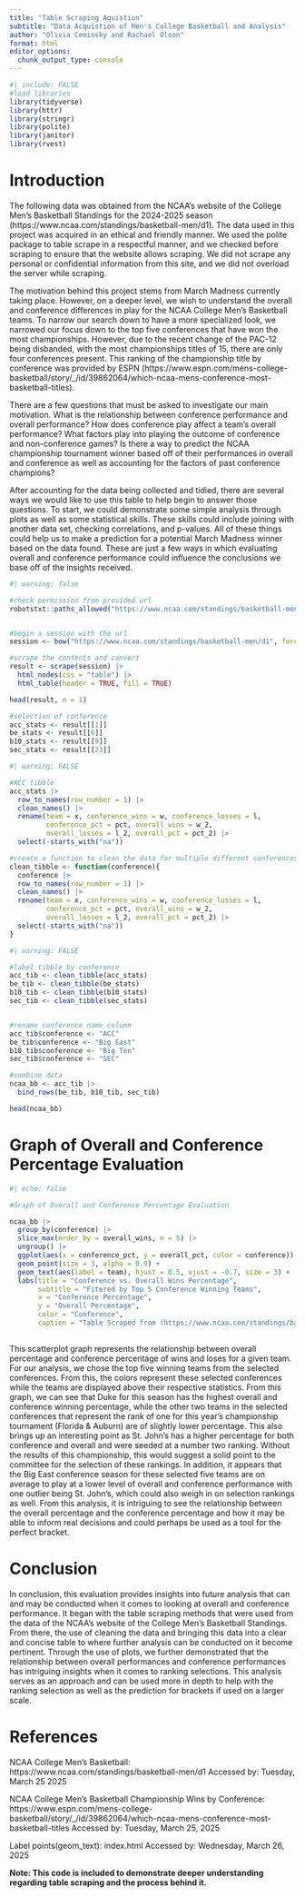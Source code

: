 ```yaml
---
title: "Table Scraping Aquistion"
subtitle: "Data Acquistion of Men's College Basketball and Analysis"
author: "Olivia Ceminsky and Rachael Olson"
format: html
editor_options: 
  chunk_output_type: console
---
```


```r
#| include: FALSE
#load libraries
library(tidyverse)
library(httr)
library(stringr)
library(polite)
library(janitor)
library(rvest)
```

# Introduction

The following data was obtained from the NCAA’s website of the College Men’s Basketball Standings for the 2024-2025 season (https://www.ncaa.com/standings/basketball-men/d1). The data used in this project was acquired in an ethical and friendly manner. We used the polite package to table scrape in a respectful manner, and we checked before scraping to ensure that the website allows scraping. We did not scrape any personal or confidential information from this site, and we did not overload the server while scraping.

The motivation behind this project stems from March Madness currently taking place. However, on a deeper level, we wish to understand the overall and conference differences in play for the NCAA College Men’s Basketball teams. To narrow our search down to have a more specialized look, we narrowed our focus down to the top five conferences that have won the most championships. However, due to the recent change of the PAC-12 being disbanded, with the most championships titles of 15, there are only four conferences present. This ranking of the championship title by conference was provided by ESPN (https://www.espn.com/mens-college-basketball/story/\_/id/39862064/which-ncaa-mens-conference-most-basketball-titles).

There are a few questions that must be asked to investigate our main motivation. What is the relationship between conference performance and overall performance? How does conference play affect a team’s overall performance? What factors play into playing the outcome of conference and non-conference games? Is there a way to predict the NCAA championship tournament winner based off of their performances in overall and conference as well as accounting for the factors of past conference champions?

After accounting for the data being collected and tidied, there are several ways we would like to use this table to help begin to answer those questions. To start, we could demonstrate some simple analysis through plots as well as some statistical skills. These skills could include joining with another data set, checking correlations, and p-values. All of these things could help us to make a prediction for a potential March Madness winner based on the data found. These are just a few ways in which evaluating overall and conference performance could influence the conclusions we base off of the insights received.

```r
#| warning: false

#check permission from provided url
robotstxt::paths_allowed("https://www.ncaa.com/standings/basketball-men/d1")


#begin a session with the url
session <- bow("https://www.ncaa.com/standings/basketball-men/d1", force = TRUE)

#scrape the contents and convert
result <- scrape(session) |>
  html_nodes(css = "table") |>
  html_table(header = TRUE, fill = TRUE)

head(result, n = 1)
```

```r
#selection of conference
acc_stats <- result[[1]]
be_stats <- result[[6]]
b10_stats <- result[[9]]
sec_stats <- result[[23]]
```

```r
#| warning: FALSE

#ACC tibble
acc_stats |>
  row_to_names(row_number = 1) |>
  clean_names() |>
  rename(team = x, conference_wins = w, conference_losses = l, 
         conference_pct = pct, overall_wins = w_2, 
         overall_losses = l_2, overall_pct = pct_2) |>
  select(-starts_with("na"))

#create a function to clean the data for multiple different conferences
clean_tibble <- function(conference){
  conference |>
  row_to_names(row_number = 1) |>
  clean_names() |>
  rename(team = x, conference_wins = w, conference_losses = l, 
         conference_pct = pct, overall_wins = w_2, 
         overall_losses = l_2, overall_pct = pct_2) |>
  select(-starts_with("na"))
}
```

```r
#| warning: FALSE

#label tibble by conference
acc_tib <- clean_tibble(acc_stats)
be_tib <- clean_tibble(be_stats)
b10_tib <- clean_tibble(b10_stats)
sec_tib <- clean_tibble(sec_stats)


#rename conference name column
acc_tib$conference <- "ACC"
be_tib$conference <- "Big East"
b10_tib$conference <- "Big Ten"
sec_tib$conference <- "SEC"

#combine data
ncaa_bb <- acc_tib |>
  bind_rows(be_tib, b10_tib, sec_tib)

head(ncaa_bb)
```

# Graph of Overall and Conference Percentage Evaluation

```r
#| echo: false

#Graph of Overall and Conference Percentage Evaluation

ncaa_bb |>
  group_by(conference) |>
  slice_max(order_by = overall_wins, n = 5) |>
  ungroup() |>
  ggplot(aes(x = conference_pct, y = overall_pct, color = conference)) +
  geom_point(size = 3, alpha = 0.9) +
  geom_text(aes(label = team), hjust = 0.5, vjust = -0.7, size = 3) +
  labs(title = "Conference vs. Overall Wins Percentage",
       subtitle = "Fitered by Top 5 Conference Winning Teams", 
       x = "Conference Percentage",
       y = "Overall Percentage",
       color = "Conference",
       caption = "Table Scraped from (https://www.ncaa.com/standings/basketball-men/d1)")
  
```

This scatterplot graph represents the relationship between overall percentage and conference percentage of wins and loses for a given team. For our analysis, we chose the top five winning teams from the selected conferences. From this, the colors represent these selected conferences while the teams are displayed above their respective statistics. From this graph, we can see that Duke for this season has the highest overall and conference winning percentage, while the other two teams in the selected conferences that represent the rank of one for this year's championship tournament (Florida & Auburn) are of slightly lower percentage. This also brings up an interesting point as St. John’s has a higher percentage for both conference and overall and were seeded at a number two ranking. Without the results of this championship, this would suggest a solid point to the committee for the selection of these rankings. In addition, it appears that the Big East conference season for these selected five teams are on average to play at a lower level of overall and conference performance with one outlier being St. John’s, which could also weigh in on selection rankings as well. From this analysis, it is intriguing to see the relationship between the overall percentage and the conference percentage and how it may be able to inform real decisions and could perhaps be used as a tool for the perfect bracket.

# Conclusion

In conclusion, this evaluation provides insights into future analysis that can and may be conducted when it comes to looking at overall and conference performance. It began with the table scraping methods that were used from the data of the NCAA’s website of the College Men’s Basketball Standings. From there, the use of cleaning the data and bringing this data into a clear and concise table to where further analysis can be conducted on it become pertinent. Through the use of plots, we further demonstrated that the relationship between overall performances and conference performances has intriguing insights when it comes to ranking selections. This analysis serves as an approach and can be used more in depth to help with the ranking selection as well as the prediction for brackets if used on a larger scale.

# References

NCAA College Men’s Basketball: https://www.ncaa.com/standings/basketball-men/d1 Accessed by: Tuesday, March 25 2025

NCAA College Men’s Basketball Championship Wins by Conference: https://www.espn.com/mens-college-basketball/story/\_/id/39862064/which-ncaa-mens-conference-most-basketball-titles Accessed by: Tuesday, March 25, 2025

Label points(geom_text): index.html Accessed by: Wednesday, March 26, 2025


**Note: This code is included to demonstrate deeper understanding regarding table scraping and the process behind it.**

